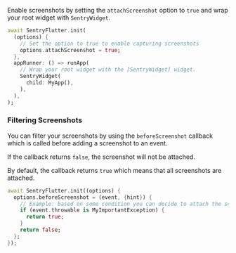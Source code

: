 Enable screenshots by setting the `attachScreenshot` option to `true` and wrap your root widget with `SentryWidget`.

```dart
await SentryFlutter.init(
  (options) {
    // Set the option to true to enable capturing screenshots
    options.attachScreenshot = true;
  },
  appRunner: () => runApp(
    // Wrap your root widget with the [SentryWidget] widget.
    SentryWidget(
      child: MyApp(),
    ),
  ),
);
```

### Filtering Screenshots

You can filter your screenshots by using the `beforeScreenshot` callback which is called before adding a screenshot to an event.

If the callback returns `false`, the screenshot will not be attached.

By default, the callback returns `true` which means that all screenshots are attached.

```dart
await SentryFlutter.init((options) {
  options.beforeScreenshot = (event, {hint}) {
    // Example: based on some condition you can decide to attach the screenshot or drop it
    if (event.throwable is MyImportantException) {
      return true;
    }
    return false;
  };
});
```
